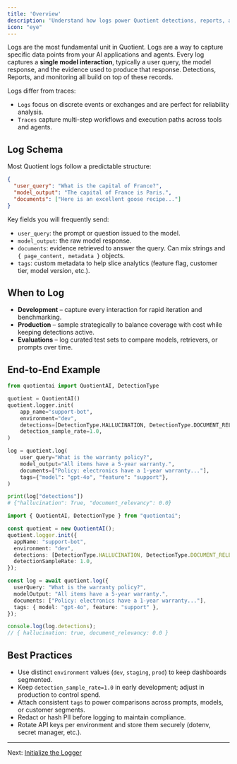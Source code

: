 ```yaml
---
title: 'Overview'
description: 'Understand how logs power Quotient detections, reports, and analytics.'
icon: "eye"
---
```


Logs are the most fundamental unit in Quotient. Logs are a way to capture specific data points from your AI applications and agents.
Every log captures a **single model interaction**, typically a user query, the model response, and the evidence used to produce that response. Detections, Reports, and monitoring all build on top of these records.

Logs differ from traces:
- `Logs` focus on discrete events or exchanges and are perfect for reliability analysis.
- `Traces` capture multi-step workflows and execution paths across tools and agents.

## Log Schema

Most Quotient logs follow a predictable structure:

```json
{
  "user_query": "What is the capital of France?",
  "model_output": "The capital of France is Paris.",
  "documents": ["Here is an excellent goose recipe..."]
}
```

Key fields you will frequently send:

* `user_query`: the prompt or question issued to the model.
* `model_output`: the raw model response.
* `documents`: evidence retrieved to answer the query. Can mix strings and `{ page_content, metadata }` objects.
* `tags`: custom metadata to help slice analytics (feature flag, customer tier, model version, etc.).

## When to Log

* **Development** – capture every interaction for rapid iteration and benchmarking.
* **Production** – sample strategically to balance coverage with cost while keeping detections active.
* **Evaluations** – log curated test sets to compare models, retrievers, or prompts over time.

## End-to-End Example

<CodeGroup>

```python logging.py
from quotientai import QuotientAI, DetectionType

quotient = QuotientAI()
quotient.logger.init(
    app_name="support-bot",
    environment="dev",
    detections=[DetectionType.HALLUCINATION, DetectionType.DOCUMENT_RELEVANCY],
    detection_sample_rate=1.0,
)

log = quotient.log(
    user_query="What is the warranty policy?",
    model_output="All items have a 5-year warranty.",
    documents=["Policy: electronics have a 1-year warranty..."],
    tags={"model": "gpt-4o", "feature": "support"},
)

print(log["detections"])
# {"hallucination": True, "document_relevancy": 0.0}
```

```typescript logging.ts
import { QuotientAI, DetectionType } from "quotientai";

const quotient = new QuotientAI();
quotient.logger.init({
  appName: "support-bot",
  environment: "dev",
  detections: [DetectionType.HALLUCINATION, DetectionType.DOCUMENT_RELEVANCY],
  detectionSampleRate: 1.0,
});

const log = await quotient.log({
  userQuery: "What is the warranty policy?",
  modelOutput: "All items have a 5-year warranty.",
  documents: ["Policy: electronics have a 1-year warranty..."],
  tags: { model: "gpt-4o", feature: "support" },
});

console.log(log.detections);
// { hallucination: true, document_relevancy: 0.0 }
```

</CodeGroup>

## Best Practices

* Use distinct `environment` values (`dev`, `staging`, `prod`) to keep dashboards segmented.
* Keep `detection_sample_rate=1.0` in early development; adjust in production to control spend.
* Attach consistent `tags` to power comparisons across prompts, models, or customer segments.
* Redact or hash PII before logging to maintain compliance.
* Rotate API keys per environment and store them securely (dotenv, secret manager, etc.).

---

Next: [Initialize the Logger](./initialize-logger)